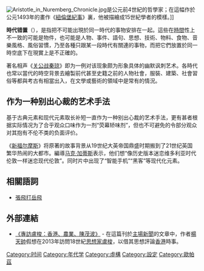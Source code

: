 {{refimprove|time=2013-07-27T06:45:45+00:00}}
{{not|地方错置}}
[[Image:Aristotle_in_Nuremberg_Chronicle.jpg|thumb]]是公元前4世紀的哲學家；在這幅作於公元1493年的畫作《[[紐倫堡紀事|紐倫堡紀事]]》裏，他被描繪成15世紀學者的模樣。]]

'''時代错置'''（{{lang-en|Anachronism}}），是指把不可能出現於同一時代的事物安排在一起。這些在[[時間|時間]]性上不一致的可能是物件，也可能是人物、事件、語句、思想、技術、物料、食物、音樂風格、風俗習慣，乃至各種只跟某一段時代有關連的事物，而把它們放置於同一時空底下在現實上是不正確的。

著名相声《[[关公战秦琼|关公战秦琼]]》即为一例对该现象颇为形象具体的幽默讽刺艺术。各時代也常以當代的時空背景去繪製前代甚至史籍之前的人物社會，服裝、建築、社會習俗等都與考古有相當出入，在文學或藝術的領域中是常有的情況。
== 作为一种别出心裁的艺术手法 ==
基于古典元素和现代元素取长补短一直作为一种别出心裁的艺术手法，更有甚者根据实际情况为了合乎观众口味作为一剂“荧幕矫味剂”，但也不可避免的令部分观众对其抱有不伦不类的负面评价。

《[[新福尔摩斯|新福尔摩斯]]》将原著的故事背景从19世纪大英帝国鼎盛时期搬到了21世纪英国繁华热闹的大都市。編導[[马克·加蒂斯|马克·加蒂斯]]表示，他们想“像历史版本迷恋维多利亚时代伦敦一样迷恋现代伦敦”。同时片中出现了“智能手机”“黑客”等现代化元素。

== 相關語詞 ==
*[[wiktionary:zh:張飛打岳飛|張飛打岳飛]]

==外部連結==
* [https://archive.is/20130727065405/http://thehousenews.com/art/%E5%B0%88%E8%A8%AA%E7%9B%A7%E6%A2%AD-%E9%A6%99%E6%B8%AF-%E8%BE%B2%E6%A5%AD-%E9%99%B3%E8%8C%82%E6%B3%A2/ 《專訪盧梭：香港、農業、陳茂波》] - 在這篇刊於[[主場新聞|主場新聞]]的文章中，作者[[楊天帥|楊天帥]]假想在2013年訪問18世紀[[思想家|思想家]][[盧梭|盧梭]]，以借其思想評論[[香港|香港]]時事。

[[Category:时间|Category:时间]]
[[Category:年代学|Category:年代学]]
[[Category:虛構|Category:虛構]]
[[Category:設定|Category:設定]]
[[Category:歐帕茲|Category:歐帕茲]]